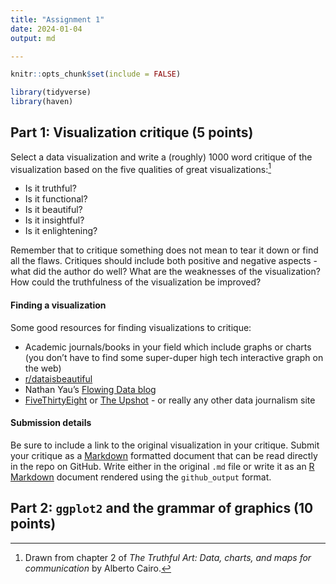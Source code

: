 ```yaml
---
title: "Assignment 1"
date: 2024-01-04 
output: md

---
```


```r
knitr::opts_chunk$set(include = FALSE)
```

```r
library(tidyverse)
library(haven)
```


## Part 1: Visualization critique (5 points)

Select a data visualization and write a (roughly) 1000 word critique of the visualization based on the five qualities of great visualizations:^[Drawn from chapter 2 of *The Truthful Art: Data, charts, and maps for communication* by Alberto Cairo.]

* Is it truthful?
* Is it functional?
* Is it beautiful?
* Is it insightful?
* Is it enlightening?

Remember that to critique something does not mean to tear it down or find all the flaws. Critiques should include both positive and negative aspects - what did the author do well? What are the weaknesses of the visualization? How could the truthfulness of the visualization be improved?

#### Finding a visualization

Some good resources for finding visualizations to critique:

* Academic journals/books in your field which include graphs or charts (you don't have to find some super-duper high tech interactive graph on the web)
* [r/dataisbeautiful](https://www.reddit.com/r/dataisbeautiful/)
* Nathan Yau's [Flowing Data blog](http://flowingdata.com/)
* [FiveThirtyEight](https://fivethirtyeight.com/) or [The Upshot](https://www.nytimes.com/section/upshot) - or really any other data journalism site

#### Submission details

Be sure to include a link to the original visualization in your critique. Submit your critique as a [Markdown](http://daringfireball.net/projects/markdown/basics) formatted document that can be read directly in the repo on GitHub. Write either in the original `.md` file or write it as an [R Markdown](http://rmarkdown.rstudio.com/) document rendered using the `github_output` format.

## Part 2: `ggplot2` and the grammar of graphics (10 points)